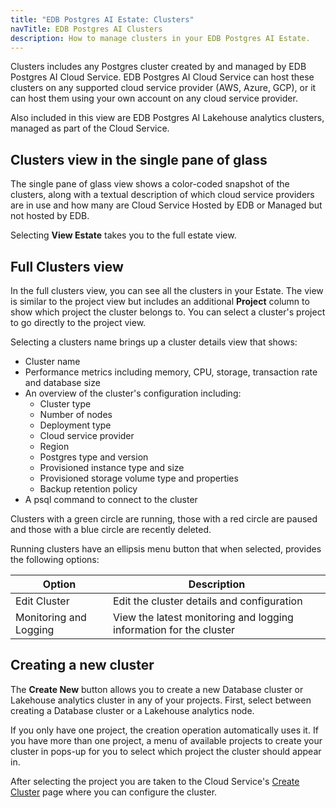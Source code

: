 ```yaml
---
title: "EDB Postgres AI Estate: Clusters"
navTitle: EDB Postgres AI Clusters
description: How to manage clusters in your EDB Postgres AI Estate.
---
```


Clusters includes any Postgres cluster created by and managed by EDB Postgres AI Cloud Service. EDB Postgres AI Cloud Service can host these clusters on any supported cloud service provider (AWS, Azure, GCP), or it can host them using your own account on any cloud service provider. 

Also included in this view are EDB Postgres AI Lakehouse analytics clusters, managed as part of the Cloud Service. 

## Clusters view in the single pane of glass

The single pane of glass view shows a color-coded snapshot of the clusters, along with a textual description of which cloud service providers are in use and how many are Cloud Service Hosted by EDB or Managed but not hosted by EDB.

Selecting **View Estate** takes you to the full estate view.

## Full Clusters view

In the full clusters view, you can see all the clusters in your Estate. The view is similar to the project view but includes an additional **Project** column to show which project the cluster belongs to. You can select a cluster's project to go directly to the project view.

Selecting a clusters name brings up a cluster details view that shows:
* Cluster name
* Performance metrics including memory, CPU, storage, transaction rate and database size
* An overview of the cluster's configuration including:
  * Cluster type
  * Number of nodes
  * Deployment type
  * Cloud service provider
  * Region
  * Postgres type and version
  * Provisioned instance type and size
  * Provisioned storage volume type and properties
  * Backup retention policy
* A psql command to connect to the cluster

Clusters with a green circle are running, those with a red circle are paused and those with a blue circle are recently deleted.

Running clusters have an ellipsis menu button that when selected, provides the following options:

| Option                                       | Description                                      |
|----------------------------------------------|--------------------------------------------------|
Edit Cluster           | Edit the cluster details and configuration
Monitoring and Logging | View the latest monitoring and logging information for the cluster

## Creating a new cluster

The **Create New** button allows you to create a new Database cluster or Lakehouse analytics cluster in any of your projects. First, select between creating a Database cluster or a  Lakehouse analytics node. 

If you only have one project, the creation operation automatically uses it. If you have more than one project, a menu of available projects to create your cluster in pops-up for you to select which project the cluster should appear in.

After selecting the project you are taken to the Cloud Service's [Create Cluster](/edb-postgres-ai/cloud-service/getting_started/creating_cluster/) page where you can configure the cluster.


